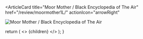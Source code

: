 <ArticleCard
  title="Moor Mother / Black Encyclopedia of The Air"
  href="/review/moormother1L/"
  actionIcon="arrowRight"
>

![Moor Mother / Black Encyclopedia of The Air](../../images/cd/moormother1L.jpg) 
                                                         
</ArticleCard>

  return (
    <>
      {children}
    </>
  );
}